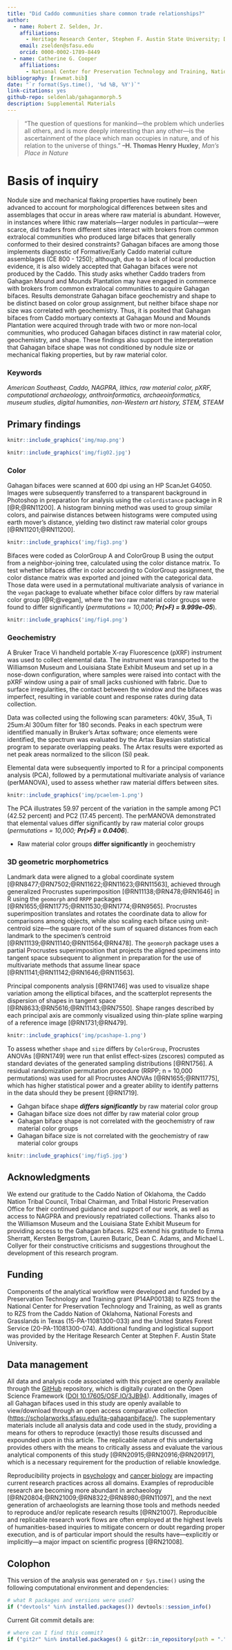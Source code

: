 ```yaml
---
title: "Did Caddo communities share common trade relationships?"
author:
  - name: Robert Z. Selden, Jr.
    affiliations:
      - Heritage Research Center, Stephen F. Austin State University; Department of Biology, Stephen F. Austin State University; Texas Archeological Research Laboratory, The University of Texas at Austin; and Cultural Heritage Department, Jean Monnet University
    email: zselden@sfasu.edu
    orcid: 0000-0002-1789-8449
  - name: Catherine G. Cooper
    affiliations:
      - National Center for Preservation Technology and Training, National Park Service
bibliography: [rawmat.bib]
date: "`r format(Sys.time(), '%d %B, %Y')`"
link-citations: yes
github-repo: seldenlab/gahaganmorph.5
description: Supplemental Materials
---
```


>“The question of questions for mankind—the problem which underlies all others, and is more deeply interesting than any other—is the ascertainment of the place which man occupies in nature, and of his relation to the universe of things.” **–H. Thomas Henry Huxley**, _Man’s Place in Nature_

# Basis of inquiry

Nodule size and mechanical flaking properties have routinely been advanced to account for morphological differences between sites and assemblages that occur in areas where raw material is abundant. However, in instances where lithic raw materials---larger nodules in particular---were scarce, did traders from different sites interact with brokers from common extralocal communities who produced large bifaces that generally conformed to their desired constraints? Gahagan bifaces are among those implements diagnostic of Formative/Early Caddo material culture assemblages (CE 800 - 1250); although, due to a lack of local production evidence, it is also widely accepted that Gahagan bifaces were not produced by the Caddo. This study asks whether Caddo traders from Gahagan Mound and Mounds Plantation may have engaged in commerce with brokers from common extralocal communities to acquire Gahagan bifaces. Results demonstrate Gahagan biface geochemistry and shape to be distinct based on color group assignment, but neither biface shape nor size was correlated with geochemistry. Thus, it is posited that Gahagan bifaces from Caddo mortuary contexts at Gahagan Mound and Mounds Plantation were acquired through trade with two or more non-local communities, who produced Gahagan bifaces distinct in raw material color, geochemistry, and shape. These findings also support the interpretation that Gahagan biface shape was not conditioned by nodule size or mechanical flaking properties, but by raw material color.

### Keywords

_American Southeast, Caddo, NAGPRA, lithics, raw material color, pXRF, computational archaeology, anthroinformatics, archaeoinformatics, museum studies, digital humanities, non-Western art history, STEM, STEAM_

## Primary findings

```r
knitr::include_graphics('img/map.png')
```

```r
knitr::include_graphics('img/fig02.jpg')
```

### Color

Gahagan bifaces were scanned at 600 dpi using an HP ScanJet G4050. Images were subsequently transferred to a transparent background in Photoshop in preparation for analysis using the `colordistance` package in R [@R;@RN11200]. A histogram binning method was used to group similar colors, and pairwise distances between histograms were computed using earth mover’s distance, yielding two distinct raw material color groups [@RN11201;@RN11200].

```r
knitr::include_graphics('img/fig3.png')
```

Bifaces were coded as ColorGroup A and ColorGroup B using the output from a neighbor-joining tree, calculated using the color distance matrix. To test whether bifaces differ in color according to ColorGroup assignment, the color distance matrix was exported and joined with the categorical data. Those data were used in a permutational multivariate analysis of variance in the `vegan` package to evaluate whether biface color differs by raw material color group [@R;@vegan], where the two raw material color groups were found to differ significantly (_permutations = 10,000; **Pr(>F) = 9.999e-05**_).

```r
knitr::include_graphics('img/fig4.png')
```

### Geochemistry

A Bruker Trace Vi handheld portable X-ray Fluorescence (pXRF) instrument was used to collect elemental data. The instrument was transported to the Williamson Museum and Louisiana State Exhibit Museum and set up in a nose-down configuration, where samples were raised into contact with the pXRF window using a pair of small jacks cushioned with fabric. Due to surface irregularities, the contact between the window and the bifaces was imperfect, resulting in variable count and response rates during data collection.

Data was collected using the following scan parameters: 40kV, 35uA, Ti 25um:Al 300um filter for 180 seconds. Peaks in each spectrum were identified manually in Bruker’s Artax software; once elements were identified, the spectrum was evaluated by the Artax Bayesian statistical program to separate overlapping peaks. The Artax results were exported as net peak areas normalized to the silicon (Si) peak.

Elemental data were subsequently imported to R for a principal components analysis (PCA), followed by a permutational multivariate analysis of variance (perMANOVA), used to assess whether raw material differs between sites.

```r
knitr::include_graphics('img/pcaelem-1.png')
```

The PCA illustrates 59.97 percent of the variation in the sample among PC1 (42.52 percent) and PC2 (17.45 percent). The perMANOVA demonstrated that elemental values differ significantly by raw material color groups (_permutations = 10,000; **Pr(>F) = 0.0406**_).

  -   Raw material color groups **differ significantly** in geochemistry
  
### 3D geometric morphometrics

Landmark data were aligned to a global coordinate system [@RN8477;@RN7502;@RN11622;@RN11623;@RN11563], achieved through generalized Procrustes superimposition [@RN11138;@RN478;@RN1646] in R using the `geomorph` and `RRPP` packages [@RN1655;@RN11775;@RN11530;@RN1774;@RN9565]. Procrustes superimposition translates and rotates the coordinate data to allow for comparisons among objects, while also scaling each biface using unit-centroid size---the square root of the sum of squared distances from each landmark to the specimen’s centroid [@RN11139;@RN11140;@RN11564;@RN478]. The `geomorph` package uses a partial Procrustes superimposition that projects the aligned specimens into tangent space subsequent to alignment in preparation for the use of multivariate methods that assume linear space [@RN11141;@RN11142;@RN1646;@RN11563].

Principal components analysis [@RN1746] was used to visualize shape variation among the elliptical bifaces, and the scatterplot represents the dispersion of shapes in tangent space [@RN8633;@RN5616;@RN11143;@RN7550]. Shape ranges described by each principal axis are commonly visualized using thin-plate spline warping of a reference image [@RN1731;@RN479].

```r
knitr::include_graphics('img/pcashape-1.png')
```

To assess whether `shape` and `size` differs by `ColorGroup`, Procrustes ANOVAs [@RN1749] were run that enlist effect-sizes (zscores) computed as standard deviates of the generated sampling distributions [@RN1756]. A residual randomization permutation procedure (RRPP; n = 10,000 permutations) was used for all Procrustes ANOVAs [@RN1655;@RN11775], which has higher statistical power and a greater ability to identify patterns in the data should they be present [@RN1719].

  -   Gahgan biface shape _**differs significantly**_ by raw material color group
  -   Gahagan biface size does not differ by raw material color group
  -   Gahagan biface shape is not correlated with the geochemistry of raw material color groups
  -   Gahagan biface size is not correlated with the geochemistry of raw material color groups
  
```r
knitr::include_graphics('img/fig5.jpg')
```

## Acknowledgments

We extend our gratitude to the Caddo Nation of Oklahoma, the Caddo Nation Tribal Council, Tribal Chairman, and Tribal Historic Preservation Office for their continued guidance and support of our work, as well as access to NAGPRA and previously repatriated collections. Thanks also to the Williamson Museum and the Louisiana State Exhibit Museum for providing access to the Gahagan bifaces. RZS extend his gratitude to Emma Sherratt, Kersten Bergstrom, Lauren Butaric, Dean C. Adams, and Michael L. Collyer for their constructive criticisms and suggestions throughout the development of this research program.

## Funding

Components of the analytical workflow were developed and funded by a Preservation Technology and Training grant (P14AP00138) to RZS from the National Center for Preservation Technology and Training, as well as grants to RZS from the Caddo Nation of Oklahoma, National Forests and Grasslands in Texas (15-PA-11081300-033) and the United States Forest Service (20-PA-11081300-074). Additional funding and logistical support was provided by the Heritage Research Center at Stephen F. Austin State University.

## Data management

All data and analysis code associated with this project are openly available through the [GitHub](https://github.com/seldenlab/gahaganmorph.5) repository, which is digitally curated on the Open Science Framework ([DOI 10.17605/OSF.IO/3JB94](https://osf.io/3jb94/)). Additionally, images of all Gahagan bifaces used in this study are openly available to view/download through an open access comparative collection ([https://scholarworks.sfasu.edu/ita-gahaganbiface/](https://scholarworks.sfasu.edu/ita-gahaganbiface/)). The supplementary materials include all analysis data and code used in the study, providing a means for others to reproduce (exactly) those results discussed and expounded upon in this article. The replicable nature of this undertaking provides others with the means to critically assess and evaluate the various analytical components of this study [@RN20915;@RN20916;@RN20917], which is a necessary requirement for the production of reliable knowledge. 

Reproducibility projects in [psychology](https://osf.io/ezcuj/) and [cancer biology](https://www.cos.io/rpcb) are impacting current research practices across all domains. Examples of reproducible research are becoming more abundant in archaeology [@RN20804;@RN21009;@RN8322;@RN8980;@RN11097], and the next generation of archaeologists are learning those tools and methods needed to reproduce and/or replicate research results [@RN21007]. Reproducible and replicable research work flows are often employed at the highest levels of humanities-based inquiries to mitigate concern or doubt regarding proper execution, and is of particular import should the results have—explicitly or implicitly—a major impact on scientific progress [@RN21008].

## Colophon

This version of the analysis was generated on `r Sys.time()` using the following computational environment and dependencies: 

```r
# what R packages and versions were used?
if ("devtools" %in% installed.packages()) devtools::session_info()
```

Current Git commit details are:

```r
# where can I find this commit? 
if ("git2r" %in% installed.packages() & git2r::in_repository(path = ".")) git2r::repository(here::here())  
```
